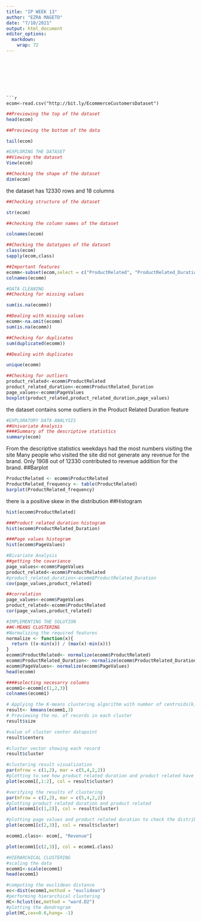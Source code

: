 ---
title: "IP WEEK 13"
author: "EZRA MAGETO"
date: "7/10/2021"
output: html_document
editor_options: 
  markdown: 
    wrap: 72
---


```







```{r}
ecom<-read.csv("http://bit.ly/EcommerceCustomersDataset")
```



```{r}
##Previewing the top of the dataset
head(ecom)
```


```{r}
##Previewing the bottom of the data

tail(ecom)
```


```{r}
#EXPLORING THE DATASET
##Viewing the dataset
View(ecom)
```


```{r}
##Checking the shape of the dataset
dim(ecom)
```

the dataset has 12330 rows and 18 columns 

```{r}
##Checking structure of the dataset

str(ecom)
```


```{r}
##checking the column names of the dataset

colnames(ecom)
```


```{r}
##Checking the datatypes of the dataset
class(ecom)
sapply(ecom,class)
```



```{r}
##Important features
ecomm<-subset(ecom,select = c("ProductRelated", "ProductRelated_Duration", "PageValues", "Month", "VisitorType", "Weekend"))
colnames(ecomm)
```


```{r}
#DATA CLEANING 
##Checking for missing values

sum(is.na(ecomm))
```



```{r}
##Dealing with missing values
ecomm<-na.omit(ecomm)
sum(is.na(ecomm))
```



```{r}
##Checking for duplicates
sum(duplicated(ecomm))
```



```{r}
##Dealing with duplicates

unique(ecomm)

```



```{r}
##Checking for outliers
product_related<-ecomm$ProductRelated
product_related_duration<-ecomm$ProductRelated_Duration
page_values<-ecomm$PageValues
boxplot(product_related,product_related_duration,page_values)
```

the dataset contains some outliers in the Product Related Duration
feature 

```{r}
#EXPLORATORY DATA ANALYSIS
##Univariate Analysis
####Summary of the descriptive statistics
summary(ecom)
```

From the descriptive statistics weekdays had the most numbers visiting
the site Many people who visited the site did not generate any revenue
for the brand. Only 1908 out of 12330 contributed to revenue addition
for the brand. \#\#Barplot

```{r}
ProductRelated <- ecomm$ProductRelated
ProductRelated_frequency <- table(ProductRelated)
barplot(ProductRelated_frequency)
```

there is a positive skew in the distribution \#\#Histogram

```{r}
hist(ecomm$ProductRelated)
```


```{r}
###Product related duration histogram
hist(ecomm$ProductRelated_Duration)
```



```{r}
###Page values histogram
hist(ecomm$PageValues)
```


```{r}
#Bivariate Analysis 
##getting the covariance
page_values<-ecomm$PageValues
product_related<-ecomm$ProductRelated
#product_related_duration<-ecomm$ProductRelated_Duration
cov(page_values,product_related)
```



```{r}
##correlation
page_values<-ecomm$PageValues
product_related<-ecomm$ProductRelated
cor(page_values,product_related)
```



```{r}
#IMPLEMENTING THE SOLUTION 
##K-MEANS CLUSTERING
#Normalizing the required features
normalize <- function(x){
  return ((x-min(x)) / (max(x)-min(x)))
}
ecomm$ProductRelated<- normalize(ecomm$ProductRelated)
ecomm$ProductRelated_Duration<- normalize(ecomm$ProductRelated_Duration)
ecomm$PageValues<- normalize(ecomm$PageValues)
head(ecomm)
```


```{r}
####selecting necesarry columns
ecomm1<-ecomm[c(1,2,3)]
colnames(ecomm1)
```

```{r}
# Applying the K-means clustering algorithm with number of centroids(k)=3
result<- kmeans(ecomm1,3) 
# Previewing the no. of records in each cluster
result$size 
```

```{r}
#value of cluster center datapoint
result$centers
```

```{r}
#cluster vector showing each record
result$cluster
```

```{r}
#clustering result visualization
par(mfrow = c(1,2), mar = c(5,4,2,2))
#plotting to see how product related duration and product related have been distributed
plot(ecomm1[,1:2], col = result$cluster) 
```

```{r}
#verifying the results of clustering
par(mfrow = c(2,2), mar = c(5,4,2,2))
#plotting product related duration and product related
plot(ecomm1[c(1,2)], col = result$cluster)
```

```{r}
#plotting page values and product related duration to check the distribution
plot(ecomm1[c(2,3)], col = result$cluster)
```
```{r}
ecomm1.class<- ecom[, "Revenue"]
```

```{r}
plot(ecomm1[c(2,3)], col = ecomm1.class)
```


```{r}
#HIERARCHICAL CLUSTERING
#scaling the data
ecomm1<-scale(ecomm1)
head(ecomm1)
```

```{r}
#computing the euclidean distance
ec<-dist(ecomm1,method = "euclidean")
#performing hierarchical clustering
HC<-hclust(ec,method = "ward.D2")
#plotting the dendrogram
plot(HC,cex=0.6,hang= -1)
```
